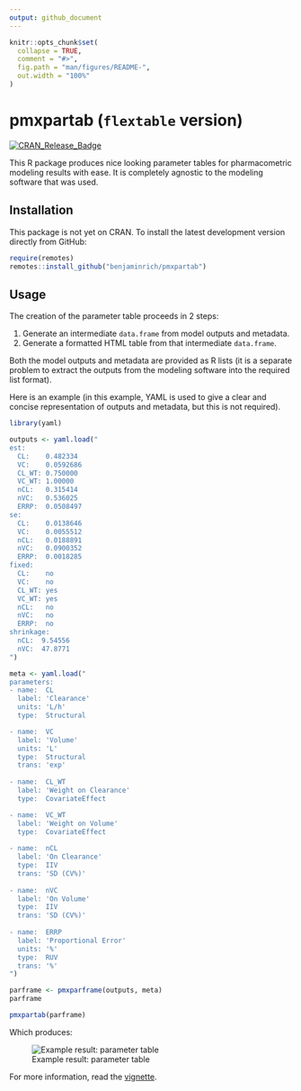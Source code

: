 ```yaml
---
output: github_document
---
```


<!-- README.md is generated from README.Rmd. Please edit that file -->

```r
knitr::opts_chunk$set(
  collapse = TRUE,
  comment = "#>",
  fig.path = "man/figures/README-",
  out.width = "100%"
)
```

# pmxpartab (`flextable` version)

<!-- badges: start -->

<!-- [![experimental](https://badges.github.io/stability-badges/dist/experimental.svg)](http://github.com/badges/stability-badges) -->

<!-- [![R-CMD-check](https://github.com/benjaminrich/pmxpartab/workflows/R-CMD-check/badge.svg)](https://github.com/benjaminrich/pmxpartab/actions) -->
[![CRAN\_Release\_Badge](https://www.r-pkg.org/badges/version-ago/pmxpartab)](https://CRAN.R-project.org/package=pmxpartab)
<!-- [![CRAN\_Download\_Badge](https://cranlogs.r-pkg.org/badges/pmxpartab)](https://CRAN.R-project.org/package=pmxpartab) -->

<!-- badges: end -->

This R package produces nice looking parameter tables for pharmacometric modeling
results with ease. It is completely agnostic to the modeling software that was
used.

## Installation

This package is not yet on CRAN. To install the latest development version directly from GitHub:

``` r
require(remotes)
remotes::install_github("benjaminrich/pmxpartab")
```

## Usage

The creation of the parameter table proceeds in 2 steps:

1. Generate an intermediate `data.frame` from model outputs and metadata.
2. Generate a formatted HTML table from that intermediate `data.frame`.

Both the model outputs and metadata are provided as R lists (it is a separate
problem to extract the outputs from the modeling software into the required
list format).

Here is an example (in this example, YAML is used to give a clear and concise
representation of outputs and metadata, but this is not required).

```r
library(yaml)

outputs <- yaml.load("
est:
  CL:    0.482334
  VC:    0.0592686
  CL_WT: 0.750000
  VC_WT: 1.00000
  nCL:   0.315414
  nVC:   0.536025
  ERRP:  0.0508497
se:
  CL:    0.0138646
  VC:    0.0055512
  nCL:   0.0188891
  nVC:   0.0900352
  ERRP:  0.0018285
fixed:
  CL:    no
  VC:    no
  CL_WT: yes
  VC_WT: yes
  nCL:   no
  nVC:   no
  ERRP:  no
shrinkage:
  nCL:  9.54556
  nVC:  47.8771
")

meta <- yaml.load("
parameters:
- name:  CL
  label: 'Clearance'
  units: 'L/h'
  type:  Structural

- name:  VC
  label: 'Volume'
  units: 'L'
  type:  Structural
  trans: 'exp'
  
- name:  CL_WT
  label: 'Weight on Clearance'
  type:  CovariateEffect

- name:  VC_WT
  label: 'Weight on Volume'
  type:  CovariateEffect
  
- name:  nCL
  label: 'On Clearance'
  type:  IIV
  trans: 'SD (CV%)'
  
- name:  nVC
  label: 'On Volume'
  type:  IIV
  trans: 'SD (CV%)'
  
- name:  ERRP
  label: 'Proportional Error'
  units: '%'
  type:  RUV
  trans: '%'
")

parframe <- pmxparframe(outputs, meta)
parframe

```

```r
pmxpartab(parframe)
```

Which produces:

![Example result: parameter table](tools/readme/pmxpartab-example-output.png)

For more information, read the 
[vignette](https://benjaminrich.github.io/pmxpartab/vignettes/pmxpartab-vignette.html).

